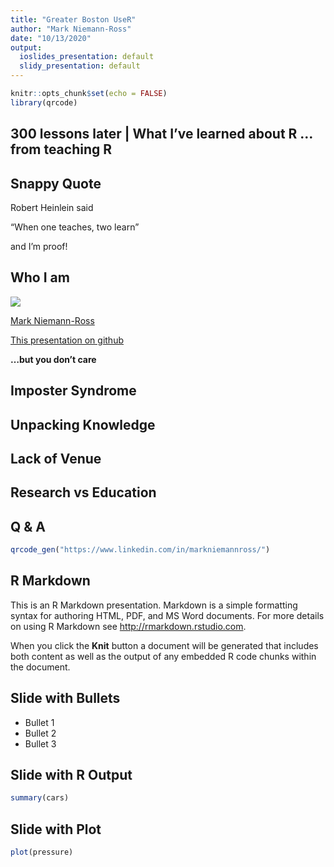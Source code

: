 ```yaml
---
title: "Greater Boston UseR"
author: "Mark Niemann-Ross"
date: "10/13/2020"
output:
  ioslides_presentation: default
  slidy_presentation: default
---
```


```r
knitr::opts_chunk$set(echo = FALSE)
library(qrcode)
```
 
## 300 lessons later | What I've learned about R ... from teaching R


## Snappy Quote

Robert Heinlein said 

"When one teaches, two learn" 


and I'm proof! 
 
## Who I am
![](https://i2.wp.com/niemannross.com/wp-content/uploads/2018/08/cropped-mnr-in-japan-smaller.jpg)

[Mark Niemann-Ross](https://www.linkedin.com/in/markniemannross/)

[This presentation on github](https://github.com/mnr/R-for-Data-Science-Lunchbreak-Lessons/tree/master/GreaterBostonUseR)

**...but you don't care**

## Imposter Syndrome

## Unpacking Knowledge 

## Lack of Venue

## Research vs Education

## Q & A

```r
qrcode_gen("https://www.linkedin.com/in/markniemannross/")
```


## R Markdown

This is an R Markdown presentation. Markdown is a simple formatting syntax for authoring HTML, PDF, and MS Word documents. For more details on using R Markdown see <http://rmarkdown.rstudio.com>.

When you click the **Knit** button a document will be generated that includes both content as well as the output of any embedded R code chunks within the document.

## Slide with Bullets

- Bullet 1
- Bullet 2
- Bullet 3

## Slide with R Output

```r
summary(cars)
```

## Slide with Plot

```r
plot(pressure)
```

